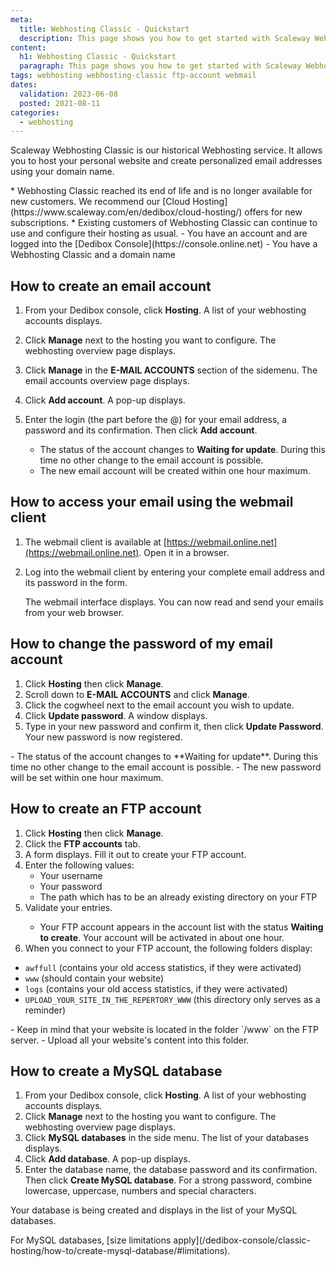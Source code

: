```yaml
---
meta:
  title: Webhosting Classic - Quickstart
  description: This page shows you how to get started with Scaleway Webhosting Classic.
content:
  h1: Webhosting Classic - Quickstart
  paragraph: This page shows you how to get started with Scaleway Webhosting Classic.
tags: webhosting webhosting-classic ftp-account webmail
dates:
  validation: 2023-06-08
  posted: 2021-08-11
categories:
  - webhosting
---
```


<Macro id="webhosting-online" />

Scaleway Webhosting Classic is our historical Webhosting service. It allows you to host your personal website and create personalized email addresses using your domain name. 

<Message type="important">
  * Webhosting Classic reached its end of life and is no longer available for new customers. We recommend our [Cloud Hosting](https://www.scaleway.com/en/dedibox/cloud-hosting/) offers for new subscriptions.
  * Existing customers of Webhosting Classic can continue to use and configure their hosting as usual.
</Message>

<Message type="requirement">
  - You have an account and are logged into the [Dedibox Console](https://console.online.net)
  - You have a Webhosting Classic and a domain name
</Message>


## How to create an email account

1. From your Dedibox console, click **Hosting**. A list of your webhosting accounts displays.
2. Click **Manage** next to the hosting you want to configure. The webhosting overview page displays.
3. Click **Manage** in the **E-MAIL ACCOUNTS** section of the sidemenu. The email accounts overview page displays.
4. Click **Add account**. A pop-up displays.
    <Lightbox src="scaleway_create_email.webp" alt="" />
5. Enter the login (the part before the @) for your email address, a password and its confirmation. Then click **Add account**.
    <Message type="note">
      - The status of the account changes to **Waiting for update**. During this time no other change to the email account is possible.
      - The new email account will be created within one hour maximum.

    </Message>

## How to access your email using the webmail client

1. The webmail client is available at [https://webmail.online.net](https://webmail.online.net). Open it in a browser.
2. Log into the webmail client by entering your complete email address and its password in the form.

    The webmail interface displays. You can now read and send your emails from your web browser.

<Lightbox src="scaleway_webmail_interface.webp" alt="" />

## How to change the password of my email account

1. Click **Hosting** then click **Manage**.
2. Scroll down to **E-MAIL ACCOUNTS** and click **Manage**.
3. Click the cogwheel next to the email account you wish to update.
4. Click **Update password**. A window displays.
5. Type in your new password and confirm it, then click **Update Password**. Your new password is now registered.
    <Lightbox src="scaleway_change_email_password.webp" alt="" />

<Message type="note">
  - The status of the account changes to **Waiting for update**. During this time no other change to the email account is possible.
  - The new password will be set within one hour maximum.
</Message>

## How to create an FTP account

1. Click **Hosting** then click **Manage**.
2. Click the **FTP accounts** tab.
    <Lightbox src="scaleway_ftp_tab.webp" alt="" />
3. A form displays. Fill it out to create your FTP account.
4. Enter the following values:
    * Your username
    * Your password
    * The path which has to be an already existing directory on your FTP
5. Validate your entries.
    <Message type="note">
      - Your FTP account appears in the account list with the status **Waiting to create**. Your account will be activated in about one hour.
    </Message>
6. When you connect to your FTP account, the following folders display:
* `awffull` (contains your old access statistics, if they were activated)
* `www` (should contain your website)
* `logs` (contains your old access statistics, if they were activated)
* `UPLOAD_YOUR_SITE_IN_THE_REPERTORY_WWW` (this directory only serves as a reminder)

<Message type="important">
  - Keep in mind that your website is located in the folder `/www` on the FTP server.
  - Upload all your website's content into this folder.
</Message>

## How to create a MySQL database

1. From your Dedibox console, click **Hosting**. A list of your webhosting accounts displays.
2. Click **Manage** next to the hosting you want to configure. The webhosting overview page displays.
3. Click **MySQL databases** in the side menu. The list of your databases displays.
4. Click **Add database**. A pop-up displays.
5. Enter the database name, the database password and its confirmation. Then click **Create MySQL database**.
    <Message type="tip">
      For a strong password, combine lowercase, uppercase, numbers and special characters.
    </Message>

Your database is being created and displays in the list of your MySQL databases.

<Message type="note">
  For MySQL databases, [size limitations apply](/dedibox-console/classic-hosting/how-to/create-mysql-database/#limitations).
</Message>

